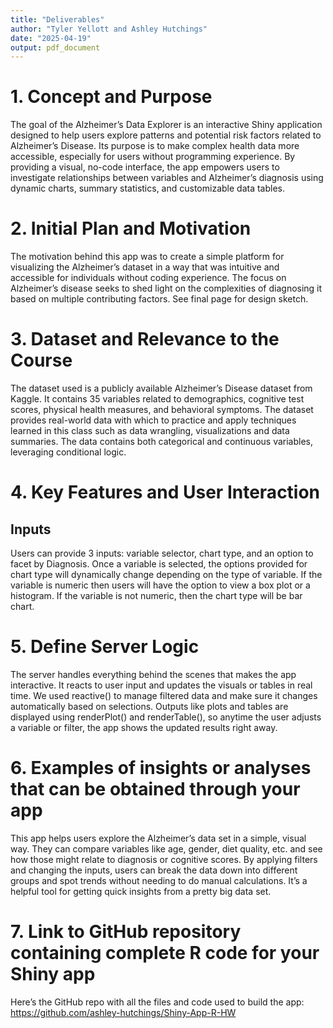 ```yaml
---
title: "Deliverables"
author: "Tyler Yellott and Ashley Hutchings"
date: "2025-04-19"
output: pdf_document
---
```


# 1. Concept and Purpose

The goal of the Alzheimer's Data Explorer is an interactive Shiny application designed to help users explore patterns and potential risk factors related to Alzheimer's Disease. Its purpose is to make complex health data more accessible, especially for users without programming experience. By providing a visual, no-code interface, the app empowers users to investigate relationships between variables and Alzheimer's diagnosis using dynamic charts, summary statistics, and customizable data tables.  

# 2. Initial Plan and Motivation

The motivation behind this app was to create a simple platform for visualizing the Alzheimer's dataset in a way that was intuitive and accessible for individuals without coding experience. The focus on Alzheimer’s disease seeks to shed light on the complexities of diagnosing it based on multiple contributing factors. See final page for design sketch. 

# 3. Dataset and Relevance to the Course

The dataset used is a publicly available Alzheimer’s Disease dataset from Kaggle. It contains 35 variables related to demographics, cognitive test scores, physical health measures, and behavioral symptoms. 
The dataset provides real-world data with which to practice and apply techniques learned in this class such as data wrangling, visualizations and data summaries. The data contains both categorical and continuous variables, leveraging conditional logic. 

# 4. Key Features and User Interaction
## Inputs
Users can provide 3 inputs: variable selector, chart type, and an option to facet by Diagnosis. Once a variable is selected, the options provided for chart type will dynamically change depending on the type of variable. If the variable is numeric then users will have the option to view a box plot or a histogram. If the variable is not numeric, then the chart type will be bar chart. 

# 5. Define Server Logic

The server handles everything behind the scenes that makes the app interactive. It reacts to user input and updates the visuals or tables in real time. We used reactive() to manage filtered data and make sure it changes automatically based on selections. Outputs like plots and tables are displayed using renderPlot() and renderTable(), so anytime the user adjusts a variable or filter, the app shows the updated results right away.

# 6. Examples of insights or analyses that can be obtained through your app

This app helps users explore the Alzheimer’s data set in a simple, visual way. They can compare variables like age, gender, diet quality, etc. and see how those might relate to diagnosis or cognitive scores. By applying filters and changing the inputs, users can break the data down into different groups and spot trends without needing to do manual calculations. It's a helpful tool for getting quick insights from a pretty big data set.

# 7. Link to GitHub repository containing complete R code for your Shiny app

Here’s the GitHub repo with all the files and code used to build the app:  
[https://github.com/ashley-hutchings/Shiny-App-R-HW](https://github.com/ashley-hutchings/Shiny-App-R-HW)

```r

``` 